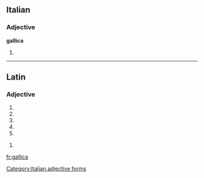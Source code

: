 ==Italian==

===Adjective===
'''gallica''' {{f}}

# {{feminine of|gallico|lang=it}}

[[Category:Italian adjective forms]]

----

==Latin==

===Adjective===
{{la-adj-form|gallica}}

# {{inflection of|gallicus||nom|f|s|lang=la}}
# {{inflection of|gallicus||nom|n|p|lang=la}}
# {{inflection of|gallicus||acc|n|p|lang=la}}
# {{inflection of|gallicus||voc|f|s|lang=la}}
# {{inflection of|gallicus||voc|n|p|lang=la}}

{{la-adj-form|gallicā}}

# {{inflection of|gallicus||abl|f|s|lang=la}}


[[fr:gallica]]